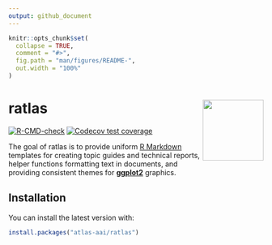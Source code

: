 ```yaml
---
output: github_document
---
```


<!-- README.md is generated from README.Rmd. Please edit that file -->

```r
knitr::opts_chunk$set(
  collapse = TRUE,
  comment = "#>",
  fig.path = "man/figures/README-",
  out.width = "100%"
)
```

# ratlas <img src="man/figures/logo.png" align="right" width="120"/>

<!-- badges: start -->

[![R-CMD-check](https://github.com/atlas-aai/ratlas/actions/workflows/check-standard.yaml/badge.svg)](https://github.com/atlas-aai/ratlas/actions/workflows/check-standard.yaml)
[![Codecov test coverage](https://codecov.io/gh/atlas-aai/ratlas/branch/main/graph/badge.svg)](https://app.codecov.io/gh/atlas-aai/ratlas?branch=main)

<!-- badges: end -->

The goal of ratlas is to provide uniform [R Markdown](https://bookdown.org/yihui/rmarkdown/) templates for creating topic guides and technical reports, helper functions formatting text in documents, and providing consistent themes for [**ggplot2**](https://ggplot2.tidyverse.org) graphics.

## Installation

You can install the latest version with:

``` r
install.packages("atlas-aai/ratlas")
```

